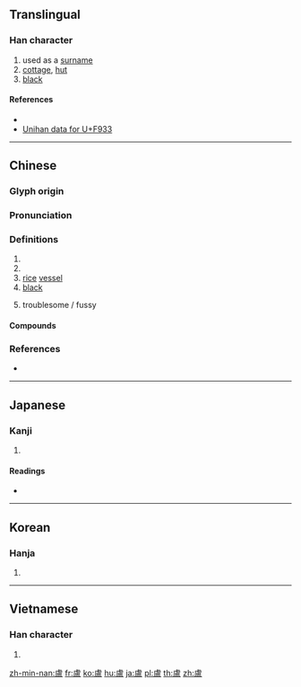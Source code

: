 {{character info/new}}
{{also|卢}}
==Translingual==

===Han character===
{{Han char|rn=108|rad=皿|as=11|sn=16|four=21217|canj=YPWBT|ids=⿸虍⿱田皿}}

# used as a [[surname]]
# [[cottage]], [[hut]]
# [[black]]

====References====
* {{Han ref|kx=0797.060|dkj=23050|dj=1212.060|hdz=42569.110|uh=76E7|ud=30439|bh=BF63|bd=48995}}
* [http://www.unicode.org/cgi-bin/GetUnihanData.pl?codepoint=F933&useutf8=true Unihan data for U+F933]

----

==Chinese==
{{zh-forms|s=卢}}

===Glyph origin===
{{Han etym}}

===Pronunciation===
{{zh-pron
|m=lú
|c=lou4,leoi4
|mn=lô͘
|mc=y
|oc=y
|cat=n,a,pn
}}

===Definitions===
{{zh-hanzi}}

# {{surname |lang=zh}}
# {{zh-short|盧森堡}}
# [[rice]] [[vessel]]
# [[black]]
# {{lb|zh|Taiwan|_|slang}} troublesome / fussy

====Compounds====
{{zh-der|出手得盧|北俱盧洲|呼盧|呼盧喝雉|喝雉呼盧|嘴盧都|掩口盧胡|掩口胡盧|梟盧|毗盧遮那|湛盧|滑鐵盧|狄良突盧|當盧|的盧|盧令|盧前|盧同|盧安達|盧家少婦|盧布|盧摯|盧文弨|盧梭|盧森堡|盧比|盧溝曉月|盧溝橋|盧照鄰|盧犬|盧稜伽|盧綸|盧胡|盧醫|胡盧|胡盧提|胡胡盧盧|韓盧|韓盧逐㕙|韓盧逐塊|韓盧逐逡|鹿盧}}

===References===
* {{R:yue:Hanzi}}

----

==Japanese==

===Kanji===
{{ja-kanji|grade=|rs=皿11}}

# {{defn|lang=ja|sort=皿11}}

====Readings====
* {{ja-readings|on=[[ろ]] (ro), [[りょ]] (ryo)|kun=[[めしびつ]] (meshibitsu), [[すびつ]] (subitsu), [[くろい]] (kuroi)|nanori=}}

----

==Korean==

===Hanja===
{{ko-hanja|hangeul=[[로]]>[[노]]|eumhun=밥그릇|rv=ro>no|mr=ro>no|y=<sup>l</sup>no (lo, no)}}

# {{defn|lang=ko|sort=皿11}}

----

==Vietnamese==

===Han character===
{{vi-hantu|[[lư]], [[lờ]], [[lừ]], [[lô]], [[lơ]], [[lợ]], [[lu]], [[lũ]], [[lứa]]|rs=皿11}}

# {{defn|lang=vi|sort=皿11}}

[[zh-min-nan:盧]]
[[fr:盧]]
[[ko:盧]]
[[hu:盧]]
[[ja:盧]]
[[pl:盧]]
[[th:盧]]
[[zh:盧]]